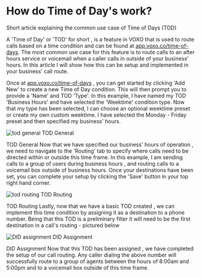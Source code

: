 # How do Time of Day's work?

Short article explaining the common use case of Time of Days (TOD)

A 'Time of Day' or 'TOD' for short , is a feature in VOXO that is used to route calls based on a time condition and can be found at [app.voxo.co/time-of-days](https://app.voxo.co/time-of-days). The most common use case for this feature is to route calls to an after hours service or voicemail when a caller calls in outside of your business' hours. In this article I will show how this can be setup and implemented in your business' call route.

Once at [app.voxo.co/time-of-days](https://app.voxo.co/time-of-days) , you can get started by clicking 'Add New' to create a new Time of Day condition. This will then prompt you to provide a 'Name' and TOD 'Type'.  In this example, I have named my TOD 'Business Hours' and have selected the 'Weektime' condition type. Now that my type has been selected, I can choose an optional weektime preset or create my own custom weektime.  I have selected the Monday - Friday preset and then specified my business' hours. 

<div className="flex flex-col items-center">
    <img src="/images/general/time-of-day-work/image 1.webp" alt="tod general" />
    <span>TOD General</span>
</div>

TOD General
Now that we have specified our business' hours of operation , we need to navigate to the 'Routing' tab to specify where calls need to be directed within or outside this time frame.  In this example, I am sending calls to a group of users during business hours , and routing calls to a voicemail box outside of business hours. Once your destinations have been set, you can complete your setup by clicking the 'Save' button in your top right hand corner. 

<div className="flex flex-col items-center">
    <img src="/images/general/time-of-day-work/image 2.webp" alt="tod routing" />
    <span>TOD Routing</span>
</div>

TOD Routing
Lastly, now that we have a basic TOD created , we can implement this time condition by assigning it as a destination to a phone number.  Being that this TOD is a preliminary filter it will need to be the first destination in a call's routing - pictured below 

<div className="flex flex-col items-center">
    <img src="/images/general/time-of-day-work/image 2.webp" alt="DID assignment" />
    <span>DID Assignment</span>
</div>

DID Assignment
Now that this TOD has been assigned , we have completed the setup of our call routing.  Any caller dialing the above number will successfully route to a group of agents between the hours of 8:00am and 5:00pm and to a voicemail box outside of this time frame. 